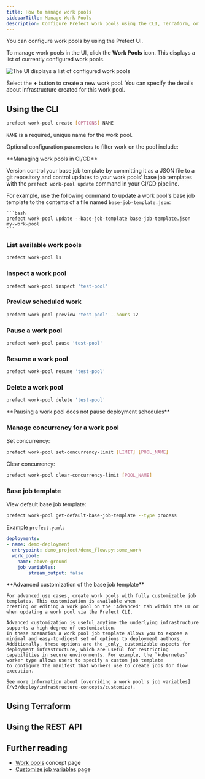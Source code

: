 ```yaml
---
title: How to manage work pools
sidebarTitle: Manage Work Pools
description: Configure Prefect work pools using the CLI, Terraform, or REST API
---
```



You can configure work pools by using the Prefect UI. 

To manage work pools in the UI, click the **Work Pools** icon. This displays a list of currently configured work pools.

![The UI displays a list of configured work pools](/v3/img/ui/work-pool-list.png)

Select the **+** button to create a new work pool. You can specify the details about infrastructure created for this work pool.

## Using the CLI


<CLI name="work pools" href={work_pools.cli} />

```bash
prefect work-pool create [OPTIONS] NAME
```

`NAME` is a required, unique name for the work pool.

Optional configuration parameters to filter work on the pool include:



<Tip>
**Managing work pools in CI/CD**

  Version control your base job template by committing it as a JSON file to a git repository and control updates to your 
  work pools' base job templates with the `prefect work-pool update` command in your CI/CD pipeline. 
  
  For example, use the following command to update a work pool's base job template to the contents of a file named `base-job-template.json`:

    ```bash
    prefect work-pool update --base-job-template base-job-template.json my-work-pool
    ```
</Tip>



### List available work pools

```bash
prefect work-pool ls
```

### Inspect a work pool

```bash
prefect work-pool inspect 'test-pool'
```

### Preview scheduled work

```bash
prefect work-pool preview 'test-pool' --hours 12
```

### Pause a work pool

```bash
prefect work-pool pause 'test-pool'
```

### Resume a work pool

```bash
prefect work-pool resume 'test-pool'
```

### Delete a work pool

```bash
prefect work-pool delete 'test-pool'
```

<Note>
**Pausing a work pool does not pause deployment schedules**


</Note>

### Manage concurrency for a work pool

Set concurrency:

```bash
prefect work-pool set-concurrency-limit [LIMIT] [POOL_NAME]
```

Clear concurrency:

```bash
prefect work-pool clear-concurrency-limit [POOL_NAME]
```

### Base job template

View default base job template:

```bash
prefect work-pool get-default-base-job-template --type process
```

Example `prefect.yaml`:

```yaml
deployments:
- name: demo-deployment
  entrypoint: demo_project/demo_flow.py:some_work
  work_pool:
    name: above-ground  
    job_variables:
        stream_output: false
```


<Tip>
**Advanced customization of the base job template**

    For advanced use cases, create work pools with fully customizable job templates. This customization is available when 
    creating or editing a work pool on the 'Advanced' tab within the UI or when updating a work pool via the Prefect CLI.

    Advanced customization is useful anytime the underlying infrastructure supports a high degree of customization. 
    In these scenarios a work pool job template allows you to expose a minimal and easy-to-digest set of options to deployment authors. 
    Additionally, these options are the _only_ customizable aspects for deployment infrastructure, which are useful for restricting 
    capabilities in secure environments. For example, the `kubernetes` worker type allows users to specify a custom job template  
    to configure the manifest that workers use to create jobs for flow execution.

    See more information about [overriding a work pool's job variables](/v3/deploy/infrastructure-concepts/customize).
</Tip>



## Using Terraform


<TF name="work pools" href={work_pools.tf} />

## Using the REST API


<API name="work pools" href={work_pools.api} />

## Further reading

- [Work pools](/v3/concepts/work-pools) concept page
- [Customize job variables](/v3/deploy/infrastructure-concepts/customize) page